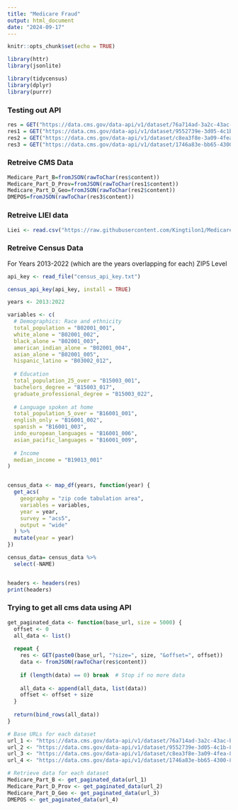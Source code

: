 ---
title: "Medicare Fraud"
output: html_document
date: "2024-09-17"
---

```{r setup, include=FALSE}
knitr::opts_chunk$set(echo = TRUE)
```

```{r}
library(httr)
library(jsonlite)

library(tidycensus)
library(dplyr)
library(purrr)

```




### Testing out API
```{r}


res = GET("https://data.cms.gov/data-api/v1/dataset/76a714ad-3a2c-43ac-b76d-9dadf8f7d890/data")
res1 = GET("https://data.cms.gov/data-api/v1/dataset/9552739e-3d05-4c1b-8eff-ecabf391e2e5/data")
res2 = GET("https://data.cms.gov/data-api/v1/dataset/c8ea3f8e-3a09-4fea-86f2-8902fb4b0920/data")
res3 = GET("https://data.cms.gov/data-api/v1/dataset/1746a83e-bb65-4300-8e02-21edbab77c6b/data")
```



### Retreive CMS Data

```{r}
Medicare_Part_B=fromJSON(rawToChar(res$content))
Medicare_Part_D_Prov=fromJSON(rawToChar(res1$content))
Medicare_Part_D_Geo=fromJSON(rawToChar(res2$content))
DMEPOS=fromJSON(rawToChar(res3$content))
```

### Retreive LIEI data

```{r}
Liei <- read.csv("https://raw.githubusercontent.com/Kingtilon1/Medicare-Fraud-Detection/refs/heads/main/LIEI_UPDATED_Sept_2024.csv")
```

### Retreive Census Data

For Years 2013-2022 (which are the years overlapping for each)
ZIP5 Level

```{r}

api_key <- read_file("census_api_key.txt")

census_api_key(api_key, install = TRUE)

years <- 2013:2022

variables <- c(
  # Demographics: Race and ethnicity
  total_population = "B02001_001",
  white_alone = "B02001_002",
  black_alone = "B02001_003",
  american_indian_alone = "B02001_004",
  asian_alone = "B02001_005",
  hispanic_latino = "B03002_012",
  
  # Education
  total_population_25_over = "B15003_001",
  bachelors_degree = "B15003_017",
  graduate_professional_degree = "B15003_022",
  
  # Language spoken at home
  total_population_5_over = "B16001_001",
  english_only = "B16001_002",
  spanish = "B16001_003",
  indo_european_languages = "B16001_006",
  asian_pacific_languages = "B16001_009",
  
  # Income
  median_income = "B19013_001"
)


census_data <- map_df(years, function(year) {
  get_acs(
    geography = "zip code tabulation area",  
    variables = variables,                   
    year = year,                             
    survey = "acs5",                         
    output = "wide"                          
  ) %>%
  mutate(year = year)                        
})

census_data= census_data %>%
  select(-NAME)


headers <- headers(res)
print(headers)

```


### Trying to get all cms data using API



```{r}
get_paginated_data <- function(base_url, size = 5000) {
  offset <- 0
  all_data <- list()
  
  repeat {
    res <- GET(paste0(base_url, "?size=", size, "&offset=", offset))
    data <- fromJSON(rawToChar(res$content))
    
    if (length(data) == 0) break  # Stop if no more data
    
    all_data <- append(all_data, list(data))
    offset <- offset + size
  }
  
  return(bind_rows(all_data))
}

# Base URLs for each dataset
url_1 <- "https://data.cms.gov/data-api/v1/dataset/76a714ad-3a2c-43ac-b76d-9dadf8f7d890/data"
url_2 <- "https://data.cms.gov/data-api/v1/dataset/9552739e-3d05-4c1b-8eff-ecabf391e2e5/data"
url_3 <- "https://data.cms.gov/data-api/v1/dataset/c8ea3f8e-3a09-4fea-86f2-8902fb4b0920/data"
url_4 <- "https://data.cms.gov/data-api/v1/dataset/1746a83e-bb65-4300-8e02-21edbab77c6b/data"

# Retrieve data for each dataset
Medicare_Part_B <- get_paginated_data(url_1)
Medicare_Part_D_Prov <- get_paginated_data(url_2)
Medicare_Part_D_Geo <- get_paginated_data(url_3)
DMEPOS <- get_paginated_data(url_4)

```

